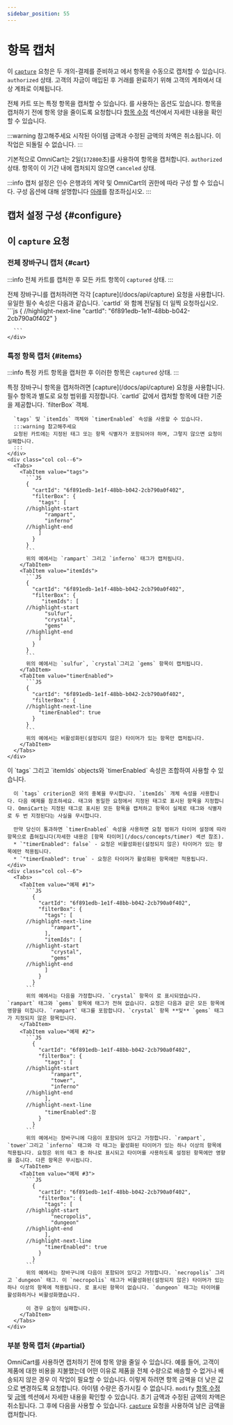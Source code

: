 ```yaml
---
sidebar_position: 55
---
```


# 항목 캡처

이 [`capture`](/docs/api/capture) 요청은 두 개의-결제를 준비하고 에서 항목을 수동으로 캡처할 수 있습니다. `authorized` 상태. 고객의 자금이 매입된 후 거래를 완료하기 위해 고객의 계좌에서 대상 계좌로 이체됩니다.

전체 카트 또는 특정 항목을 캡처할 수 있습니다. 를 사용하는 옵션도 있습니다. <ModifyLink /> 항목을 캡처하기 전에 항목 양을 줄이도록 요청합니다 [항목 수정](/docs/concepts/modify) 섹션에서 자세한 내용을 확인할 수 있습니다. 

:::warning 참고해주세요
시작된 아이템 금액과 수정된 금액의 차액은 취소됩니다. 이 작업은 되돌릴 수 없습니다.
:::

기본적으로 OmniCart는 2일(`172800`초)를 사용하여 항목을 캡처합니다. `authorized` 상태. 항목이 이 기간 내에 캡처되지 않으면 `canceled` 상태.

:::info
캡처 설정은 인수 은행과의 계약 및 OmniCart의 권한에 따라 구성 할 수 있습니다. 구성 옵션에 대해 설명합니다 [아래](#configure)를 참조하십시오.
:::

## 캡처 설정 구성 {#configure}

## 이 `capture` 요청

### 전체 장바구니 캡처 {#cart}

<!--FIXME single source this with cancel-->

:::info
전체 카트를 캡처한 후 모든 카트 항목이 `captured` 상태.
:::

<div class="container">
  <div class="row">
    <div class="col col--6">
      전체 장바구니를 캡처하려면 각각 [capture](/docs/api/capture) 요청을 사용합니다. 유일한 필수 속성은 다음과 같습니다. `cartId` 와 함께 전달됨 <InitLink /> 더 일찍 요청하십시오.
    </div>
    <div class="col col--6">
      ```js
      {
      //highlight-next-line
        "cartId": "6f891edb-1e1f-48bb-b042-2cb790a0f402"
      }

      ```
    </div>
  </div>
</div>

### 특정 항목 캡처 {#items}

:::info
특정 카트 항목을 캡처한 후 이러한 항목은 `captured` 상태.
:::

<div class="container">
  <div class="row">
    <div class="col col--6">
      특정 장바구니 항목을 캡처하려면 [capture](/docs/api/capture) 요청을 사용합니다. 필수 항목과 별도로 요청 범위를 지정합니다. `cartId` 값에서 캡처할 항목에 대한 기준을 제공합니다. `filterBox` 객체. 
      
      `tags` 및 `itemIds` 객체와 `timerEnabled` 속성을 사용할 수 있습니다.
      :::warning 참고해주세요
      요청된 카트에는 지정된 태그 또는 항목 식별자가 포함되어야 하며, 그렇지 않으면 요청이 실패합니다.
      :::
    </div>
    <div class="col col--6">
      <Tabs>
        <TabItem value="tags">
          ```JS
          {
            "cartId": "6f891edb-1e1f-48bb-b042-2cb790a0f402",
            "filterBox": {
              "tags": [
          //highlight-start
                "rampart",
                "inferno"
          //highlight-end
              ]
            }
          }
          ```
          위의 예에서는 `rampart` 그리고 `inferno` 태그가 캡처됩니다.
        </TabItem>
        <TabItem value="itemIds">
          ```JS
          {
            "cartId": "6f891edb-1e1f-48bb-b042-2cb790a0f402",
            "filterBox": {
               "itemIds": [
          //highlight-start
                "sulfur",
                "crystal",
                "gems"
          //highlight-end
              ]
            }
          }
          ```
          위의 예에서는 `sulfur`, `crystal`그리고 `gems` 항목이 캡처됩니다.
        </TabItem>
        <TabItem value="timerEnabled">
          ```JS
          {
            "cartId": "6f891edb-1e1f-48bb-b042-2cb790a0f402",
            "filterBox": {
          //highlight-next-line
              "timerEnabled": true
            }
          }
          ```
          위의 예에서는 비활성화된(설정되지 않은) 타이머가 있는 항목만 캡처됩니다.
        </TabItem>
      </Tabs>
    </div>
  </div>
</div>

<div class="container">
  <div class="row">
    <div class="col col--6">
      이 `tags` 그리고 `itemIds` objects와 `timerEnabled` 속성은 조합하여 사용할 수 있습니다.
      
      이 `tags` criterion은 와의 중복을 무시합니다. `itemIds` 개체 속성을 사용합니다. 다음 예제를 참조하세요. 태그와 동일한 요청에서 지정된 태그로 표시된 항목을 지정합니다. OmniCart는 지정된 태그로 표시된 모든 항목을 캡처하고 항목이 실제로 태그와 식별자로 두 번 지정된다는 사실을 무시합니다.
      
      만약 당신이 통과하면 `timerEnabled` 속성을 사용하면 요청 범위가 타이머 설정에 따라 항목으로 좁혀집니다(자세한 내용은 [항목 타이머](/docs/concepts/timer) 섹션 참조). 
      * `"timerEnabled": false` - 요청은 비활성화된(설정되지 않은) 타이머가 있는 항목에만 적용됩니다.
      * `"timerEnabled": true` - 요청은 타이머가 활성화된 항목에만 적용됩니다.
    </div>
    <div class="col col--6">
      <Tabs>
        <TabItem value="예제 #1">
          ```JS
            {
              "cartId": "6f891edb-1e1f-48bb-b042-2cb790a0f402",
              "filterBox": {
                "tags": [
          //highlight-next-line
                  "rampart",
                ],
                "itemIds": [
          //highlight-start
                  "crystal",
                  "gems"
          //highlight-end
                ]
              }
            }
          ```
          위의 예에서는 다음을 가정합니다. `crystal` 항목이 로 표시되었습니다. `rampart` 태그와 `gems` 항목에 태그가 전혀 없습니다. 요청은 다음과 같은 모든 항목에 영향을 미칩니다. `rampart` 태그를 포함합니다. `crystal` 항목 **및** `gems` 태그가 지정되지 않은 항목입니다.
        </TabItem>
        <TabItem value="예제 #2">
          ```JS
            {
              "cartId": "6f891edb-1e1f-48bb-b042-2cb790a0f402",
              "filterBox": {
                "tags": [
          //highlight-start
                  "rampart",
                  "tower",
                  "inferno"
          //highlight-end
                ],
          //highlight-next-line
                "timerEnabled":참
              }
            }
          ```
          위의 예에서는 장바구니에 다음이 포함되어 있다고 가정합니다. `rampart`, `tower`그리고 `inferno` 태그와 각 태그는 활성화된 타이머가 있는 하나 이상의 항목에 적용됩니다. 요청은 위의 태그 중 하나로 표시되고 타이머를 사용하도록 설정된 항목에만 영향을 줍니다. 다른 항목은 무시됩니다.
        </TabItem>
        <TabItem value="예제 #3">
          ```JS
            {
              "cartId": "6f891edb-1e1f-48bb-b042-2cb790a0f402",
              "filterBox": {
                "tags": [
          //highlight-start
                  "necropolis",
                  "dungeon"
          //highlight-end
                ],
          //highlight-next-line
                "timerEnabled": true
              }
            }
          ```
          위의 예에서는 장바구니에 다음이 포함되어 있다고 가정합니다. `necropolis` 그리고 `dungeon` 태그. 이 `necropolis` 태그가 비활성화된(설정되지 않은) 타이머가 있는 하나 이상의 항목에 적용됩니다. 로 표시된 항목이 없습니다. `dungeon` 태그는 타이머를 활성화하거나 비활성화했습니다.
          
          이 경우 요청이 실패합니다.
        </TabItem>
      </Tabs>
    </div>
  </div>
</div>

### 부분 항목 캡처 {#partial}

OmniCart를 사용하면 캡처하기 전에 항목 양을 줄일 수 있습니다. 예를 들어, 고객이 제품에 대한 비용을 지불했는데 어떤 이유로 제품을 전체 수량으로 배송할 수 없거나 배송되지 않은 경우 이 작업이 필요할 수 있습니다. 이렇게 하려면 <ModifyLink /> 항목 금액을 더 낮은 값으로 변경하도록 요청합니다. 아이템 수량은 증가시킬 수 없습니다. `modify` [항목 수정](/docs/concepts/modify) 및 [금액](/docs/concepts/amounts) 섹션에서 자세한 내용을 확인할 수 있습니다. 초기 금액과 수정된 금액의 차액은 취소됩니다. 그 후에 다음을 사용할 수 있습니다. [`capture`](/docs/api/capture) 요청을 사용하여 남은 금액을 캡처합니다.